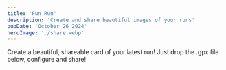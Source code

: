 ```yaml
---
title: 'Fun Run'
description: 'Create and share beautiful images of your runs'
pubDate: 'October 26 2024'
heroImage: './share.webp'
---
```


Create a beautiful, shareable card of your latest run! Just drop the .gpx file below, configure and share!


<RunShare client:load />  


<div class="mt-10"></div>